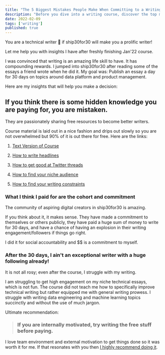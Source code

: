 ```yaml
---
title: "The 5 Biggest Mistakes People Make When Committing to a Writing Course"
description: "Before you dive into a writing course, discover the top mistakes that could hold you back!"
date: 2022-02-09
tags: ['writing']
published: true
---
```


You are a technical writer 🤔 if ship30for30 will make you a prolific writer!

Let me help you with insights I have after freshly finishing Jan'22 course.

I was convinced that writing is an amazing life skill to have. It has compounding rewards. I jumped into ship30for30 after reading some of the essays a friend wrote when he did it. My goal was: Publish an essay a day for 30 days on topics around data platform and product management.

Here are my insights that will help you make a decision:

## If you think there is some hidden knowledge you are paying for, you are mistaken.

They are passionately sharing free resources to become better writers.

Course material is laid out in a nice fashion and drips out slowly so you are not overwhelmed but 90% of it is out there for free. Here are the links:

1. [Text Version of Course](https://www.ship30for30.com/post/how-to-start-writing-online-the-ship-30-for-30-ultimate-guide)
    
2. [How to write headlines](https://www.ship30for30.com/post/headline-mastery-examples-25-templates-anyone-can-use)
    
3. [How to get good at Twitter threads](https://twitter.com/Nicolascole77/status/1483922200662970370)
    
4. [How to find your niche audience](https://twitter.com/Nicolascole77/status/1490079865663483905)
    
5. [How to find your writing constraints](https://twitter.com/dickiebush/status/1382710662741291010)
    

### **What I think I paid for are the cohort and commitment**

The community of aspiring digital creators in ship30for30 is amazing.

If you think about it, it makes sense. They have made a commitment to themselves or others publicly, they have paid a huge sum of money to write for 30 days, and have a chance of having an explosion in their writing engagement/followers if things go right.

I did it for social accountability and $$ is a commitment to myself.

### After the 30 days, I ain't an exceptional writer with a huge following already!

It is not all rosy; even after the course, I struggle with my writing.

I am struggling to get high engagement on my niche technical essays, which is not fun. The course did not teach me how to specifically improve technical writing but rather equipped me with general writing prowess. I struggle with writing data engineering and machine learning topics succinctly and without the use of much jargon.

Ultimate recommendation:

> ### If you are internally motivated, try writing the free stuff before paying.

I love team environment and external motivation to get things done so it was worth it for me. If that resonates with you then [I highly recommend doing it](https://enroll.ship30for30.com/march2022-enrollment/5oqol).